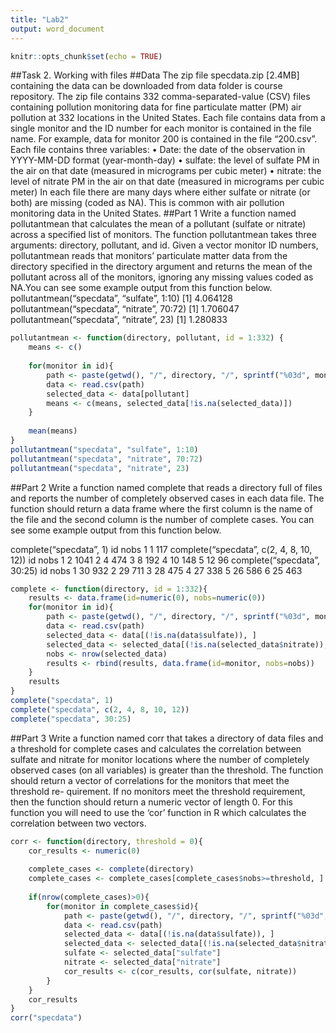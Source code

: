---
title: "Lab2"
output: word_document
---

```{r setup, include=FALSE}
knitr::opts_chunk$set(echo = TRUE)
```
##Task 2. Working with files
##Data
The zip file specdata.zip [2.4MB] containing the data can be downloaded from data folder
is course repository.
The zip file contains 332 comma-separated-value (CSV) files containing pollution monitoring
data for fine particulate matter (PM) air pollution at 332 locations in the United States. Each
file contains data from a single monitor and the ID number for each monitor is contained in
the file name. For example, data for monitor 200 is contained in the file “200.csv”. Each file
contains three variables:
• Date: the date of the observation in YYYY-MM-DD format (year-month-day)
• sulfate: the level of sulfate PM in the air on that date (measured in micrograms per
cubic meter)
• nitrate: the level of nitrate PM in the air on that date (measured in micrograms per
cubic meter)
In each file there are many days where either sulfate or nitrate (or both) are missing
(coded
as NA). This is common with air pollution monitoring data in the United States.
##Part 1
Write a function named pollutantmean that calculates the mean of a pollutant (sulfate or
nitrate) across a specified list of monitors. The function pollutantmean takes three arguments:
directory, pollutant, and id. Given a vector monitor ID numbers, pollutantmean reads
that monitors’ particulate matter data from the directory specified in the directory argument
and returns the mean of the pollutant across all of the monitors, ignoring any missing values
coded as NA.You can see some example output from this function below.
pollutantmean("specdata", "sulfate", 1:10)
[1] 4.064128
pollutantmean("specdata", "nitrate", 70:72)
[1] 1.706047
pollutantmean("specdata", "nitrate", 23)
[1] 1.280833
```{r}
pollutantmean <- function(directory, pollutant, id = 1:332) {
    means <- c()
    
    for(monitor in id){
        path <- paste(getwd(), "/", directory, "/", sprintf("%03d", monitor), ".csv", sep = "")
        data <- read.csv(path)
        selected_data <- data[pollutant]
        means <- c(means, selected_data[!is.na(selected_data)])
    }
    
    mean(means)
}
pollutantmean("specdata", "sulfate", 1:10)
pollutantmean("specdata", "nitrate", 70:72)
pollutantmean("specdata", "nitrate", 23)
```

##Part 2
Write a function named complete that reads a directory full of files and reports the number of
completely observed cases in each data file. The function should return a data frame where the
first column is the name of the file and the second column is the number of complete cases.
You can see some example output from this function below.

complete("specdata", 1)
id nobs
1 1 117
complete("specdata", c(2, 4, 8, 10, 12))
id nobs
1 2 1041
2 4 474
3 8 192
4 10 148
5 12 96
complete("specdata", 30:25)
id nobs
1 30 932
2 29 711
3 28 475
4 27 338
5 26 586
6 25 463
```{r}
complete <- function(directory, id = 1:332){
    results <- data.frame(id=numeric(0), nobs=numeric(0))
    for(monitor in id){
        path <- paste(getwd(), "/", directory, "/", sprintf("%03d", monitor), ".csv", sep = "")
        data <- read.csv(path)
        selected_data <- data[(!is.na(data$sulfate)), ]
        selected_data <- selected_data[(!is.na(selected_data$nitrate)), ]
        nobs <- nrow(selected_data)
        results <- rbind(results, data.frame(id=monitor, nobs=nobs))
    }
    results
}
complete("specdata", 1)
complete("specdata", c(2, 4, 8, 10, 12))
complete("specdata", 30:25)
```


##Part 3
Write a function named corr that takes a directory of data files and a threshold for complete
cases and calculates the correlation between sulfate and nitrate for monitor locations where
the number of completely observed cases (on all variables) is greater than the threshold. The
function should return a vector of correlations for the monitors that meet the threshold re-
quirement. If no monitors meet the threshold requirement, then the function should return a
numeric vector of length 0. For this function you will need to use the ‘cor’ function in R which
calculates the correlation between two vectors.

```{r}
corr <- function(directory, threshold = 0){
    cor_results <- numeric(0)
    
    complete_cases <- complete(directory)
    complete_cases <- complete_cases[complete_cases$nobs>=threshold, ]
    
    if(nrow(complete_cases)>0){
        for(monitor in complete_cases$id){
            path <- paste(getwd(), "/", directory, "/", sprintf("%03d", monitor), ".csv", sep = "")
            data <- read.csv(path)
            selected_data <- data[(!is.na(data$sulfate)), ]
            selected_data <- selected_data[(!is.na(selected_data$nitrate)), ]
            sulfate <- selected_data["sulfate"]
            nitrate <- selected_data["nitrate"]
            cor_results <- c(cor_results, cor(sulfate, nitrate))
        }
    }
    cor_results
}
corr("specdata")  
```

